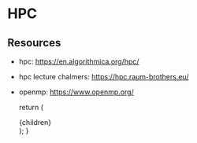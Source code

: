 
# HPC

## Resources

- hpc: https://en.algorithmica.org/hpc/
- hpc lecture chalmers: https://hpc.raum-brothers.eu/
- openmp: https://www.openmp.org/

  return (
    <Page active="cpu">
      <div className="content">{children}</div>
    </Page>
  );
}
